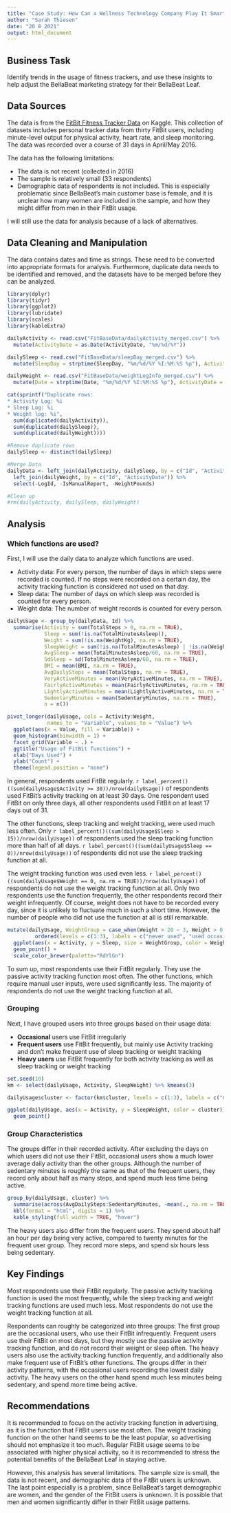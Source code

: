 ```yaml
---
title: "Case Study: How Can a Wellness Technology Company Play It Smart?"
author: "Sarah Thiesen"
date: "20 8 2021"
output: html_document
---
```


## Business Task

Identify trends in the usage of fitness trackers, and use these insights to help adjust the BellaBeat marketing strategy for their BellaBeat Leaf.

## Data Sources

The data is from the [FitBit Fitness Tracker Data](https://www.kaggle.com/arashnic/fitbit) on Kaggle. This collection of datasets includes personal tracker data from thirty FitBit users, including minute-level output for physical activity, heart rate, and sleep monitoring. The data was recorded over a course of 31 days in April/May 2016.

The data has the following limitations:
<ul>
  <li>The data is not recent (collected in 2016)</li>
  <li>The sample is relatively small (33 respondents)</li>
  <li>Demographic data of respondents is not included. This is especially problematic since BellaBeat's main customer base is female, and it is unclear how many women are included in the sample, and how they might differ from men in their FitBit usage.</li>
</ul>
I will still use the data for analysis because of a lack of alternatives.

## Data Cleaning and Manipulation

The data contains dates and time as strings. These need to be converted into appropriate formats for analysis. Furthermore, duplicate data needs to be identified and removed, and the datasets have to be merged before they can be analyzed.

```r
library(dplyr)
library(tidyr)
library(ggplot2)
library(lubridate)
library(scales)
library(kableExtra)

dailyActivity <- read.csv("FitBaseData/dailyActivity_merged.csv") %>%
  mutate(ActivityDate = as.Date(ActivityDate, "%m/%d/%Y"))

dailySleep <- read.csv("FitBaseData/sleepDay_merged.csv") %>%
  mutate(SleepDay = strptime(SleepDay, "%m/%d/%Y %I:%M:%S %p"), ActivityDate = as.Date(SleepDay))

dailyWeight <- read.csv("FitBaseData/weightLogInfo_merged.csv") %>%
  mutate(Date = strptime(Date, "%m/%d/%Y %I:%M:%S %p"), ActivityDate = as.Date(Date))

cat(sprintf("Duplicate rows:  
* Activity Log: %i  
* Sleep Log: %i  
* Weight log: %i", 
  sum(duplicated(dailyActivity)), 
  sum(duplicated(dailySleep)),
  sum(duplicated(dailyWeight))))

#Remove duplicate rows
dailySleep <- distinct(dailySleep)

#Merge Data
dailyData <- left_join(dailyActivity, dailySleep, by = c("Id", "ActivityDate")) %>%
  left_join(dailyWeight, by = c("Id", "ActivityDate")) %>%
  select(-LogId, -IsManualReport, -WeightPounds)

#Clean up
#rm(dailyActivity, dailySleep, dailyWeight)
```

## Analysis

### Which functions are used?

First, I will use the daily data to analyze which functions are used.

* Activity data: For every person, the number of days in which steps were recorded is counted. If no steps were recorded on a certain day, the activity tracking function is considered not used on that day.  
* Sleep data: The number of days on which sleep was recorded is counted for every person.  
* Weight data: The number of weight records is counted for every person.  

```r
dailyUsage <- group_by(dailyData, Id) %>%
  summarise(Activity = sum(TotalSteps > 0, na.rm = TRUE),
            Sleep = sum(!is.na(TotalMinutesAsleep)),
            Weight = sum(!is.na(WeightKg), na.rm = TRUE),
            SleepWeight = sum(!is.na(TotalMinutesAsleep) | !is.na(WeightKg)),
            AvgSleep = mean(TotalMinutesAsleep/60, na.rm = TRUE),
            SdSleep = sd(TotalMinutesAsleep/60, na.rm = TRUE),
            BMI = mean(BMI, na.rm = TRUE),
            AvgDailySteps = mean(TotalSteps, na.rm = TRUE),
            VeryActiveMinutes = mean(VeryActiveMinutes, na.rm = TRUE),
            FairlyActiveMinutes = mean(FairlyActiveMinutes, na.rm = TRUE),
            LightlyActiveMinutes = mean(LightlyActiveMinutes, na.rm = TRUE),
            SedentaryMinutes = mean(SedentaryMinutes, na.rm = TRUE),
            n = n())

pivot_longer(dailyUsage, cols = Activity:Weight, 
             names_to = "Variable", values_to = "Value") %>%
  ggplot(aes(x = Value, fill = Variable)) +
  geom_histogram(binwidth = 1) +
  facet_grid(Variable ~ .) + 
  ggtitle("Usage of FitBit functions") +
  xlab("Days Used") + 
  ylab("Count") +
  theme(legend.position = "none")
```

In general, respondents used FitBit regularly. `r label_percent()((sum(dailyUsage$Activity >= 30))/nrow(dailyUsage))` of respondents used FitBit's activity tracking on at least 30 days. One respondent used FitBit on only three days, all other respondents used FitBit on at least 17 days out of 31.

The other functions, sleep tracking and weight tracking, were used much less often. Only `r label_percent()((sum(dailyUsage$Sleep > 15))/nrow(dailyUsage))` of respondents used the sleep tracking function more than half of all days. `r label_percent()((sum(dailyUsage$Sleep == 0))/nrow(dailyUsage))` of respondents did not use the sleep tracking function at all.

The weight tracking function was used even less. `r label_percent()((sum(dailyUsage$Weight == 0, na.rm = TRUE))/nrow(dailyUsage))` of respondents do not use the weight tracking function at all. Only two respondents use the function frequently, the other respondents record their weight infrequently. Of course, weight does not have to be recorded every day, since it is unlikely to fluctuate much in such a short time. However, the number of people who did not use the function at all is still remarkable.

```r
mutate(dailyUsage, WeightGroup = case_when(Weight > 20 ~ 3, Weight > 0 ~ 2, TRUE ~ 1) %>% 
         ordered(levels = c(1:3), labels = c("never used", "used occasionally", "used frequently"))) %>%
  ggplot(aes(x = Activity, y = Sleep, size = WeightGroup, color = WeightGroup)) +
  geom_point() + 
  scale_color_brewer(palette="RdYlGn")
```

To sum up, most respondents use their FitBit regularly. They use the passive activity tracking function most often. The other functions, which require manual user inputs, were used significantly less. The majority of respondents do not use the weight tracking function at all.

### Grouping

Next, I have grouped users into three groups based on their usage data:
<ul>
<li><strong>Occasional</strong> users use FitBit irregularly </li>
<li><strong>Frequent users</strong> use FitBit frequently, but mainly use Activity tracking and don't make frequent use of sleep tracking or weight tracking </li>
<li><strong>Heavy users</strong> use FitBit frequently for both activity tracking as well as sleep tracking or weight tracking </li>
</ul>

```r
set.seed(10)
km <- select(dailyUsage, Activity, SleepWeight) %>% kmeans(3)

dailyUsage$cluster <- factor(km$cluster, levels = c(1:3), labels = c("Occasional Users", "Frequent Users", "Heavy Users"))

ggplot(dailyUsage, aes(x = Activity, y = SleepWeight, color = cluster)) +
  geom_point()
```

### Group Characteristics

The groups differ in their recorded activity. After excluding the days on which users did not use their FitBit, occasional users show a much lower average daily activity than the other groups. Although the number of sedentary minutes is roughly the same as that of the frequent users, they record only about half as many steps, and spend much less time being active.

```r
group_by(dailyUsage, cluster) %>%
  summarise(across(AvgDailySteps:SedentaryMinutes, ~mean(., na.rm = TRUE))) %>%
  kbl(format = "html", digits = 1) %>%
  kable_styling(full_width = TRUE, "hover")
```

The heavy users also differ from the frequent users. They spend about half an hour per day being very active, compared to twenty minutes for the frequent user group. They record more steps, and spend six hours less being sedentary.

## Key Findings

Most respondents use their FitBit regularly. The passive activity tracking function is used the most frequently, while the sleep tracking and weight tracking functions are used much less. Most respondents do not use the weight tracking function at all.

Respondents can roughly be categorized into three groups: The first group are the occasional users, who use their FitBit infrequently. Frequent users use their FitBit on most days, but they mostly use the passive activity tracking function, and do not record their weight or sleep often. The heavy users also use the activity tracking function frequently, and additionally also make frequent use of FitBit's other functions. The groups differ in their activity patterns, with the occasional users recording the lowest daily activity. The heavy users on the other hand spend much less minutes being sedentary, and spend more time being active.

## Recommendations

It is recommended to focus on the activity tracking function in advertising, as it is the function that FitBit users use most often. The weight tracking function on the other hand seems to be the least popular, so advertising should not emphasize it too much. Regular FitBit usage seems to be associated with higher physical activity, so it is recommended to stress the potential benefits of the BellaBeat Leaf in staying active.

However, this analysis has several limitations. The sample size is small, the data is not recent, and demographic data of the FitBit users is unknown. The last point especially is a problem, since BellaBeat's target demographic are women, and the gender of the FitBit users is unknown. It is possible that men and women significantly differ in their FitBit usage patterns.